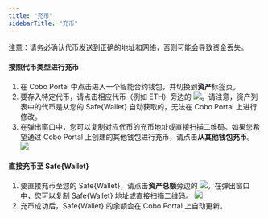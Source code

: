 ```yaml
---
title: "充币"
sidebarTitle: "充币"
---
```


注意：请务必确认代币发送到正确的地址和网络，否则可能会导致资金丢失。

#### 按照代币类型进行充币
1. 在 Cobo Portal 中点击进入一个智能合约钱包，并切换到**资产**标签页。
2. 要存入特定代币，请点击相应代币（例如 ETH）旁边的 <img src="/cn/images/smart-contract-wallet/button_deposit.svg" className="icon"></img>。请注意，资产列表中的代币是从您的 Safe&#123;Wallet&#125; 自动获取的，无法在 Cobo Portal 上进行修改。
3. 在弹出窗口中，您可以复制对应代币的充币地址或直接扫描二维码。如果您希望通过 Cobo Portal 上创建的其他钱包进行充币，请点击**从其他钱包充币**。
<img src="/cn/images/smart-contract-wallet/9.png" className="screenshot_modal"></img>

#### 直接充币至 Safe&#123;Wallet&#125;
1. 要直接充币至您的 Safe&#123;Wallet&#125;，请点击**资产总额**旁边的 <img src="/cn/images/smart-contract-wallet/button_deposit.svg" className="icon"></img>。在弹出窗口中，您可以复制 Safe&#123;Wallet&#125; 地址或直接扫描二维码。
<img src="/cn/images/smart-contract-wallet/10.png" className="screenshot_full_screen"></img>
2. 充币成功后，Safe&#123;Wallet&#125; 的余额会在 Cobo Portal 上自动更新。
